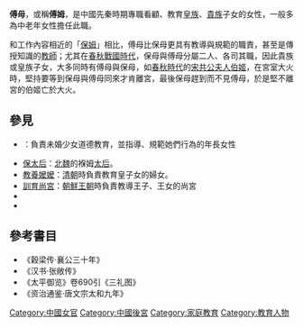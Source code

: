 '''傅母'''，或稱'''傅姆'''，是中國先秦時期專職看顧、教育[[皇族|皇族]]、[[貴族|貴族]]子女的女性，一般多為中老年女性擔任此職。

和工作內容相近的「[[保姆|保姆]]」相比，傅母比保母更具有教導與規範的職責，甚至是傳授知識的[[教師|教師]]；尤其在[[春秋時代|春秋]][[戰國時代|戰國時代]]，保母與傅母分屬二人、各司其職，因此貴族或皇族子女，大多同時有傅母與保母，如[[春秋時代|春秋時代]]的[[宋共公|宋共公]][[夫人|夫人]][[伯姬|伯姬]]，在宮室大火時，堅持要等到保母與傅母同來才肯離宮，最後保母趕到而不見傅母，於是堅不離宮的伯姬亡於大火。

==參見==
*{{link-en|姆|Chaperone (social)}}：負責未婚少女道德教育，並指導、規範她們行為的年長女性
*[[保太后|保太后]]：[[北魏|北魏]]的褓姆[[皇太后|太后]]。
*[[教養嬤嬤|教養嬤嬤]]：[[清朝|清朝]]時負責教育皇子女的婦女。
*[[訓育尚宮|訓育尚宮]]：[[朝鮮王朝|朝鮮王朝]]時負責教導王子、王女的尚宮
*{{link-ja|女房|女房}}
*{{link-en|女家庭教师|Governess}}

==參考書目==
*《穀梁传·襄公三十年》
*《汉书·张敞传》
*《太平御览》卷690引《三礼图》
*《资治通鉴·唐文宗太和九年》


[[Category:中國女官|Category:中國女官]]
[[Category:中國後宮|Category:中國後宮]]
[[Category:家庭教育|Category:家庭教育]]
[[Category:教育人物|Category:教育人物]]